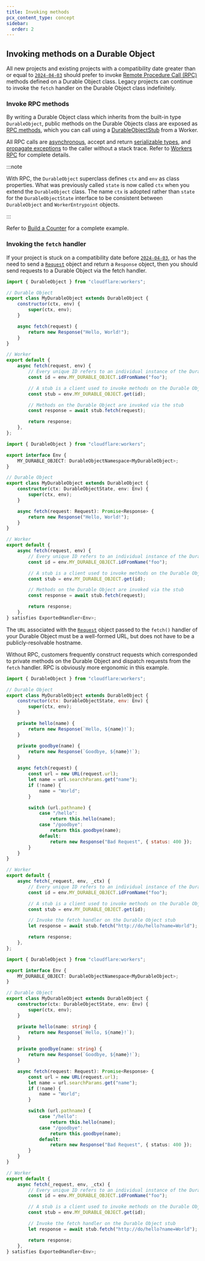 ```yaml
---
title: Invoking methods
pcx_content_type: concept
sidebar:
  order: 2
---
```



## Invoking methods on a Durable Object

All new projects and existing projects with a compatibility date greater than or equal to [`2024-04-03`](/workers/configuration/compatibility-dates/#durable-object-stubs-and-service-bindings-support-rpc) should prefer to invoke [Remote Procedure Call (RPC)](/workers/runtime-apis/rpc/) methods defined on a <GlossaryTooltip term="Durable Object class">Durable Object class</GlossaryTooltip>. Legacy projects can continue to invoke the `fetch` handler on the Durable Object class indefinitely.

### Invoke RPC methods

By writing a Durable Object class which inherits from the built-in type `DurableObject`, public methods on the Durable Objects class are exposed as [RPC methods](/workers/runtime-apis/rpc/), which you can call using a [DurableObjectStub](/durable-objects/api/stub) from a Worker.

All RPC calls are [asynchronous](/workers/runtime-apis/rpc/lifecycle/), accept and return [serializable types](/workers/runtime-apis/rpc/), and [propagate exceptions](/workers/runtime-apis/rpc/error-handling/) to the caller without a stack trace. Refer to [Workers RPC](/workers/runtime-apis/rpc/) for complete details.

<Render file="example-rpc" />

:::note

With RPC, the `DurableObject` superclass defines `ctx` and `env` as class properties. What was previously called `state` is now called `ctx` when you extend the `DurableObject` class. The name `ctx` is adopted rather than `state` for the `DurableObjectState` interface to be consistent between `DurableObject` and `WorkerEntrypoint` objects.

:::

Refer to [Build a Counter](/durable-objects/examples/build-a-counter/) for a complete example.

### Invoking the `fetch` handler

If your project is stuck on a compatibility date before [`2024-04-03`](/workers/configuration/compatibility-dates/#durable-object-stubs-and-service-bindings-support-rpc), or has the need to send a [`Request`](/workers/runtime-apis/request/) object and return a `Response` object, then you should send requests to a Durable Object via the fetch handler.

<Tabs> <TabItem label="JavaScript" icon="seti:javascript">

```js
import { DurableObject } from "cloudflare:workers";

// Durable Object
export class MyDurableObject extends DurableObject {
	constructor(ctx, env) {
		super(ctx, env);
	}

	async fetch(request) {
		return new Response("Hello, World!");
	}
}

// Worker
export default {
	async fetch(request, env) {
		// Every unique ID refers to an individual instance of the Durable Object class
		const id = env.MY_DURABLE_OBJECT.idFromName("foo");

		// A stub is a client used to invoke methods on the Durable Object
		const stub = env.MY_DURABLE_OBJECT.get(id);

		// Methods on the Durable Object are invoked via the stub
		const response = await stub.fetch(request);

		return response;
	},
};
```

</TabItem> <TabItem label="TypeScript" icon="seti:typescript">

```ts
import { DurableObject } from "cloudflare:workers";

export interface Env {
	MY_DURABLE_OBJECT: DurableObjectNamespace<MyDurableObject>;
}

// Durable Object
export class MyDurableObject extends DurableObject {
	constructor(ctx: DurableObjectState, env: Env) {
		super(ctx, env);
	}

	async fetch(request: Request): Promise<Response> {
		return new Response("Hello, World!");
	}
}

// Worker
export default {
	async fetch(request, env) {
		// Every unique ID refers to an individual instance of the Durable Object class
		const id = env.MY_DURABLE_OBJECT.idFromName("foo");

		// A stub is a client used to invoke methods on the Durable Object
		const stub = env.MY_DURABLE_OBJECT.get(id);

		// Methods on the Durable Object are invoked via the stub
		const response = await stub.fetch(request);

		return response;
	},
} satisfies ExportedHandler<Env>;
```

</TabItem> </Tabs>

The `URL` associated with the [`Request`](/workers/runtime-apis/request/) object passed to the `fetch()` handler of your Durable Object must be a well-formed URL, but does not have to be a publicly-resolvable hostname.

Without RPC, customers frequently construct requests which corresponded to private methods on the Durable Object and dispatch requests from the `fetch` handler. RPC is obviously more ergonomic in this example.

<Tabs> <TabItem label="JavaScript" icon="seti:javascript">

```js
import { DurableObject } from "cloudflare:workers";

// Durable Object
export class MyDurableObject extends DurableObject {
	constructor(ctx: DurableObjectState, env: Env) {
		super(ctx, env);
	}

	private hello(name) {
		return new Response(`Hello, ${name}!`);
	}

	private goodbye(name) {
		return new Response(`Goodbye, ${name}!`);
	}

	async fetch(request) {
		const url = new URL(request.url);
		let name = url.searchParams.get("name");
		if (!name) {
			name = "World";
		}

		switch (url.pathname) {
			case "/hello":
				return this.hello(name);
			case "/goodbye":
				return this.goodbye(name);
			default:
				return new Response("Bad Request", { status: 400 });
		}
	}
}

// Worker
export default {
	async fetch(_request, env, _ctx) {
		// Every unique ID refers to an individual instance of the Durable Object class
		const id = env.MY_DURABLE_OBJECT.idFromName("foo");

		// A stub is a client used to invoke methods on the Durable Object
		const stub = env.MY_DURABLE_OBJECT.get(id);

		// Invoke the fetch handler on the Durable Object stub
		let response = await stub.fetch("http://do/hello?name=World");

		return response;
	},
};
```

</TabItem> <TabItem label="TypeScript" icon="seti:typescript">

```ts
import { DurableObject } from "cloudflare:workers";

export interface Env {
	MY_DURABLE_OBJECT: DurableObjectNamespace<MyDurableObject>;
}

// Durable Object
export class MyDurableObject extends DurableObject {
	constructor(ctx: DurableObjectState, env: Env) {
		super(ctx, env);
	}

	private hello(name: string) {
		return new Response(`Hello, ${name}!`);
	}

	private goodbye(name: string) {
		return new Response(`Goodbye, ${name}!`);
	}

	async fetch(request: Request): Promise<Response> {
		const url = new URL(request.url);
		let name = url.searchParams.get("name");
		if (!name) {
			name = "World";
		}

		switch (url.pathname) {
			case "/hello":
				return this.hello(name);
			case "/goodbye":
				return this.goodbye(name);
			default:
				return new Response("Bad Request", { status: 400 });
		}
	}
}

// Worker
export default {
	async fetch(_request, env, _ctx) {
		// Every unique ID refers to an individual instance of the Durable Object class
		const id = env.MY_DURABLE_OBJECT.idFromName("foo");

		// A stub is a client used to invoke methods on the Durable Object
		const stub = env.MY_DURABLE_OBJECT.get(id);

		// Invoke the fetch handler on the Durable Object stub
		let response = await stub.fetch("http://do/hello?name=World");

		return response;
	},
} satisfies ExportedHandler<Env>;
```

</TabItem> </Tabs>
